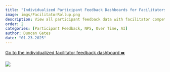 ```yaml
---
title: "Individualized Participant Feedback Dashboards for Facilitators and Coaches"
image: imgs/FacilitatorRollup.png
description: View all participant feedback data with facilitator competency feedback based on your google login.
order: 2
categories: [Participant Feedback, NPS, Over Time, AI]
author: Duncan Gates
date: "01-23-2025"
---
```


[Go to the individualized facilitator feedback dashboard ➡️](https://tl-data.teachinglab.org/individual_feedback/)

[![](imgs/FacilitatorRollup.png)](https://tl-data.teachinglab.org/participant_feedback/)
